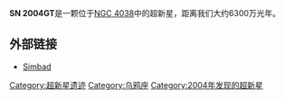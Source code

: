 {{Supernova 
| name = SN 2004GT
| image = 
| caption = 
| epoch = [[J2000.0|J2000.0]] 
| type = SN
| SNRtype = ?
| host = [[NGC_4038|NGC 4038]]
| constellation = [[乌鸦座|乌鸦座]]
| ra =12<sup>h</sup>  01<sup>m</sup> 50.37<sup>s</sup>
| dec =-18° 52' 12.7''
| gal = 286.9460 +42.4568 (34" W, 10" S)
| discovery =  
| iauc = 
| mag_v = ? 
| distance = 6300万光年
| notes =   
}}

'''SN 2004GT'''是一颗位于[[NGC_4038|NGC 4038]]中的超新星，距离我们大约6300万光年。

==外部链接==
* [http://simbad.u-strasbg.fr/simbad/sim-id?protocol=html&Ident=SN+2004GT&NbIdent=1&Radius=2&Radius.unit=arcmin&submit=submit+id Simbad]{{Wayback|url=http://simbad.u-strasbg.fr/simbad/sim-id?protocol=html&Ident=SN+2004GT&NbIdent=1&Radius=2&Radius.unit=arcmin&submit=submit+id |date=20160304225739 }}

[[Category:超新星遗迹|Category:超新星遗迹]]
[[Category:乌鸦座|Category:乌鸦座]]
[[Category:2004年发现的超新星|Category:2004年发现的超新星]]

{{var-star-stub}}